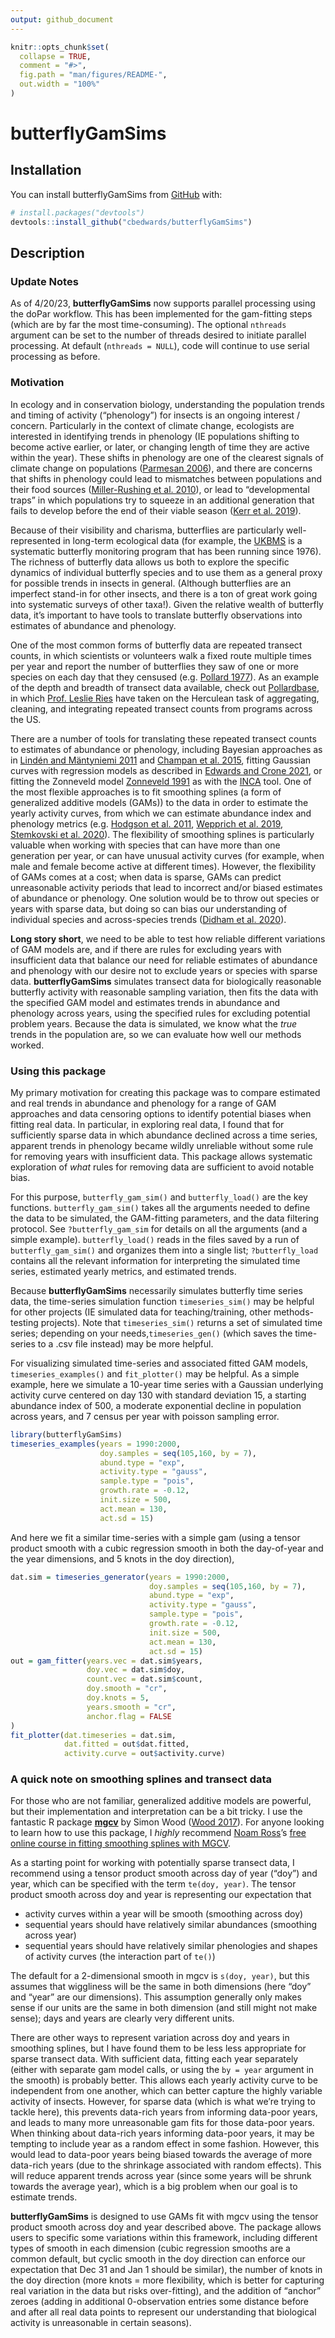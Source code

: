 ```yaml
---
output: github_document
---
```


<!-- README.md is generated from README.Rmd. Please edit that file -->

```r
knitr::opts_chunk$set(
  collapse = TRUE,
  comment = "#>",
  fig.path = "man/figures/README-",
  out.width = "100%"
)
```

# butterflyGamSims


## Installation

You can install butterflyGamSims from [GitHub](https://github.com/) with:

``` r
# install.packages("devtools")
devtools::install_github("cbedwards/butterflyGamSims")
```

## Description

### Update Notes

As of 4/20/23, **butterflyGamSims** now supports parallel processing using the doPar workflow. This has been implemented for the gam-fitting steps (which are by far the most time-consuming). The optional `nthreads` argument can be set to the number of threads desired to initiate parallel processing. At default (`nthreads = NULL`), code will continue to use serial processing as before.

### Motivation

In ecology and in conservation biology, understanding the population trends and timing of activity ("phenology") for insects is an ongoing interest / concern. Particularly in the context of climate change, ecologists are interested in identifying trends in phenology (IE populations shifting to become
active earlier, or later, or changing length of time they are active within the year). These shifts in phenology are one of the clearest signals of climate change on populations ([Parmesan 2006](https://www.jstor.org/stable/30033846)), and there are concerns that shifts in phenology could lead to mismatches between populations and their food sources ([Miller-Rushing et al. 2010](https://doi.org/10.1098/rstb.2010.0148)), or lead to "developmental traps" in which populations try to squeeze in an additional generation that fails to develop before the end of their viable season ([Kerr et al. 2019]( https://doi.org/10.1111/gcb.14959)).

Because of their visibility and charisma, butterflies are particularly well-represented in long-term ecological data (for example, the [UKBMS](https://ukbms.org/) is a systematic butterfly monitoring program that has been running since 1976). The richness of butterfly data allows us both to explore the specific dynamics of individual butterfly species and to use them as a general proxy for possible trends in insects in general. (Although butterflies are an imperfect stand-in for other insects, and there is a ton of great work going into systematic surveys of other taxa!). Given the relative wealth of butterfly data, it's important to have tools to translate butterfly observations into estimates of abundance and phenology.

One of the most common forms of butterfly data are repeated transect counts, in which scientists or volunteers walk a fixed route multiple times per year and report the number of butterflies they saw of one or more species on each day that they censused (e.g. [Pollard 1977](https://doi.org/10.1016/0006-3207(77)90065-9)). As an example of the depth and breadth of transect data available, check out [Pollardbase](https://www.pollardbase.org/), in which [Prof. Leslie Ries](https://www.butterflyinformatics.org/person/leslie-ries) have taken on the Herculean task of aggregating, cleaning, and integrating repeated transect counts from programs across the US. 

There are a number of tools for translating these repeated transect counts to estimates of abundance or phenology, including Bayesian approaches as in [Lindén and Mäntyniemi 2011](https://doi.org/10.1890/10-1831.1) and [Champan et al. 2015](https://doi.org/10.1111/bij.12515), fitting Gaussian curves with regression models as described in [Edwards and Crone 2021](https://doi.org/10.1111/oik.08368), or fitting the Zonneveld model [Zonneveld 1991]( https://doi.org/10.1111/j.1365-2311.1991.tb00198.x) as with the [INCA](https://www.urbanwildlands.org/INCA/) tool. One of the most flexible approaches is to fit smoothing splines (a form of generalized additive models (GAMs)) to the data in order to estimate the yearly activity curves, from which we can estimate abundance index and phenology metrics (e.g. [Hodgson et al. 2011](https://doi.org/10.1111/j.1365-2486.2010.02308.x), [Wepprich et al. 2019](https://doi.org/10.1371/journal.pone.0216270), [Stemkovski et al. 2020](https://doi.org/10.1111/ele.13583)). The flexibility of smoothing splines is particularly valuable when working with species that can have more than one generation per year, or can have unusual activity curves (for example, when male and female become active at different times). However, the flexibility of GAMs comes at a cost; when data is sparse, GAMs can predict unreasonable activity periods that lead to incorrect and/or biased estimates of abundance or phenology. One solution would be to throw out species or years with sparse data, but doing so can bias our understanding of individual species and across-species trends ([Didham et al. 2020]( https://doi.org/10.1111/icad.12408)). 

**Long story short**, we need to be able to test how reliable different variations of GAM models are, and if there are rules for excluding years with insufficient data that balance our need for reliable estimates of abundance and phenology with our desire not to exclude years or species with sparse data. **butterflyGamSims** simulates transect data for biologically reasonable butterfly activity with reasonable sampling variation, then fits the data with the specified GAM model and estimates trends in abundance and phenology across years, using the specified rules for excluding potential problem years. Because the data is simulated, we know what the *true* trends in the population are, so we can evaluate how well our methods worked. 



### Using this package

My primary motivation for creating this package was to compare estimated and real trends in abundance and phenology for a range of GAM approaches and data censoring options to identify potential biases when fitting real data. In particular, in exploring real data, I found that for sufficiently sparse data in which abundance declined across a time series, apparent trends in phenology became wildly unreliable without some rule for removing years with insufficient data. This package allows systematic exploration of
*what* rules for removing data are sufficient to avoid notable bias.

For this purpose, `butterfly_gam_sim()` and `butterfly_load()` are the key functions.
`butterfly_gam_sim()` takes all the arguments needed to define the data to be simulated,
the GAM-fitting parameters, and the data filtering protocol. See `?butterfly_gam_sim` for details on all the arguments (and a simple example). `butterfly_load()` reads in the files saved by a run of `butterfly_gam_sim()` and organizes them into a single list; `?butterfly_load` contains all the relevant information for interpreting the simulated time series, estimated yearly metrics, and estimated trends.

Because **butterflyGamSims** necessarily simulates butterfly time series data, the 
time-series simulation function `timeseries_sim()` may be helpful for other projects (IE
simulated data for teaching/training, other methods-testing projects).
Note that `timeseries_sim()` returns a set of simulated time series; depending on your needs,`timeseries_gen()` (which saves the time-series to a .csv file instead) may be more helpful.

For visualizing simulated time-series and associated fitted GAM models, `timeseries_examples()` and `fit_plotter()` may be helpful. As a simple example, 
here we simulate a 10-year time series with a Gaussian underlying activity curve centered
on day 130 with standard deviation 15, a starting abundance index of 500, a moderate
exponential decline in population across years, and 7 census per year with poisson sampling error.

```r
library(butterflyGamSims)
timeseries_examples(years = 1990:2000,
                    doy.samples = seq(105,160, by = 7),
                    abund.type = "exp",
                    activity.type = "gauss",
                    sample.type = "pois",
                    growth.rate = -0.12,
                    init.size = 500,
                    act.mean = 130,
                    act.sd = 15)
```


And here we fit a similar time-series with a simple gam (using a tensor product smooth with a cubic regression smooth in both the day-of-year and the year dimensions, and 5 knots in the doy direction),

```r
dat.sim = timeseries_generator(years = 1990:2000,
                               doy.samples = seq(105,160, by = 7),
                               abund.type = "exp",
                               activity.type = "gauss",
                               sample.type = "pois",
                               growth.rate = -0.12,
                               init.size = 500,
                               act.mean = 130,
                               act.sd = 15)
out = gam_fitter(years.vec = dat.sim$years,
                 doy.vec = dat.sim$doy,
                 count.vec = dat.sim$count,
                 doy.smooth = "cr",
                 doy.knots = 5,
                 years.smooth = "cr",
                 anchor.flag = FALSE
)
fit_plotter(dat.timeseries = dat.sim,
            dat.fitted = out$dat.fitted,
            activity.curve = out$activity.curve)
```

### A quick note on smoothing splines and transect data

For those who are not familiar, generalized additive models are powerful, but their implementation and interpretation can be a bit tricky. I use the fantastic R package [**mgcv**](https://cran.r-project.org/web/packages/mgcv/index.html) by Simon Wood ([Wood 2017](https://doi.org/10.1201/9781315370279)). For anyone looking to learn how to use this package, I *highly*  recommend [Noam Ross](https://github.com/noamross)'s [free online course in fitting smoothing splines with MGCV](https://noamross.github.io/gams-in-r-course/).

As a starting point for working with potentially sparse transect data, I recommend using a tensor product smooth across day of year ("doy") and year, which can be specified with the term `te(doy, year)`. The tensor product smooth across doy and year is representing our expectation that

- activity curves within a year will be smooth (smoothing across doy)
- sequential years should have relatively similar abundances (smoothing across year)
- sequential years  should have relatively similar phenologies and shapes of activity curves (the interaction part of `te()`)

The default for a 2-dimensional smooth in mgcv is `s(doy, year)`, but this assumes that wiggliness will be the same in both dimensions (here "doy" and "year" are our dimensions). This assumption generally only makes sense if our units are the same in both dimension (and still might not make sense); days and years are clearly very different units. 

There are other ways to represent variation across doy and years in smoothing splines, but I have found them to be less less appropriate for sparse transect data. With sufficient data, fitting each year separately (either with separate gam model calls, or using the `by = year` argument in the smooth) is probably better. This allows each yearly activity curve to be independent from one another, which can better capture the highly variable activity of insects. However, for sparse data (which is what we're trying to tackle here), this prevents data-rich years from informing data-poor years, and leads to many more unreasonable gam fits for those data-poor years. When thinking about data-rich years informing data-poor years, it may be tempting to include year as a random effect in some fashion. However, this would lead to data-poor years being biased towards the average of more data-rich years (due to the shrinkage associated with random effects). This will reduce apparent trends across year (since some years will be shrunk towards the average year), which is a big problem when our goal is to estimate trends. 

**butterflyGamSims** is designed to use GAMs fit with mgcv using the tensor product smooth across doy and year described above. The package allows users to specific some variations within this framework, including different types of smooth in each dimension (cubic regression smooths are a common default, but cyclic smooth in the doy direction can enforce our expectation that Dec 31 and Jan 1 should be similar), the number of knots in the doy direction (more knots = more flexibility, which is better for capturing real variation in the data but risks over-fitting), and the addition of "anchor" zeroes (adding in additional 0-observation entries some distance before and after all real data points to represent our understanding that biological activity is unreasonable in certain seasons).
